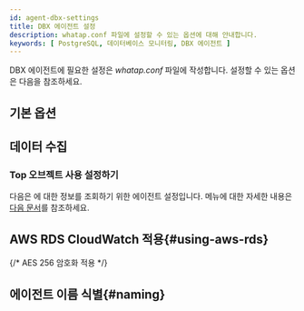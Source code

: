 ```yaml
---
id: agent-dbx-settings
title: DBX 에이전트 설정
description: whatap.conf 파일에 설정할 수 있는 옵션에 대해 안내합니다.
keywords: [ PostgreSQL, 데이터베이스 모니터링, DBX 에이전트 ]
---
```



DBX 에이전트에 필요한 설정은 *whatap.conf* 파일에 작성합니다. 설정할 수 있는 옵션은 다음을 참조하세요.

## 기본 옵션


<Dbagentdbxbasicoption />    


## 데이터 수집


<Dbagentsettingdatacollection />   

### Top 오브젝트 사용 설정하기

다음은 <Cmdname sid="dbObjectInfo" />에 대한 정보를 조회하기 위한 에이전트 설정입니다. <Cmdname sid="dbObjectInfo" /> 메뉴에 대한 자세한 내용은 [다음 문서](analysis-top-object)를 참조하세요.


<Dbpgtopobjectagentsetting />


## AWS RDS CloudWatch 적용{#using-aws-rds}

<AWSRDSdesc name='db_postgresql_counter' />


<Dbagentaws />


{/* AES 256 암호화 적용 */}

<Dbaes256encrypt />  

## 에이전트 이름 식별{#naming}


<Dbsettingagentnamedetails />


<Dbagentdbxnaming /> 